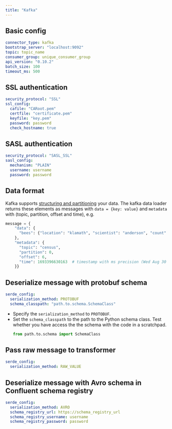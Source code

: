 ```yaml
---
title: "Kafka"
---
```


## Basic config

```yaml
connector_type: kafka
bootstrap_server: "localhost:9092"
topic: topic_name
consumer_group: unique_consumer_group
api_version: "0.10.2"
batch_size: 100
timeout_ms: 500
```


## SSL authentication

```yaml
security_protocol: "SSL"
ssl_config:
  cafile: "CARoot.pem"
  certfile: "certificate.pem"
  keyfile: "key.pem"
  password: password
  check_hostname: true
```

## SASL authentication

```yaml
security_protocol: "SASL_SSL"
sasl_config:
  mechanism: "PLAIN"
  username: username
  password: password
```

## Data format

Kafka supports [structuring and partitioning](https://kafka-python.readthedocs.io/en/master/apidoc/KafkaProducer.html#kafka.KafkaProducer.send) your data. The kafka data loader returns these elements as messages with `data = {key: value}` and `metadata` with (topic, partition, offset and time), e.g.

```python
message = {
    "data": {
      "bees": {"location": "klamath", "scientist": "anderson", "count": 23}
    },
    "metadata": {
      "topic": "census",
      "partition": 0,
      "offset": 6,
      "time": 1693396630163  # timestamp with ms precision (Wed Aug 30 2023 11:57:10 GMT+0)
    }}
```

## Deserialize message with protobuf schema

```yaml
serde_config:
  serialization_method: PROTOBUF
  schema_classpath: "path.to.schema.SchemaClass"
```

* Specify the `serialization_method` to `PROTOBUF`.
* Set the `schema_classpath` to the path to the Python schema class. Test whether you have access the the schema with the code
  in a scratchpad.
  ```python
  from path.to.schema import SchemaClass
  ```

## Pass raw message to transformer

```yaml
serde_config:
  serialization_method: RAW_VALUE
```

## Deserialize message with Avro schema in Confluent schema registry

```yaml
serde_config:
  serialization_method: AVRO
  schema_registry_url: https://schema_registry_url
  schema_registry_username: username
  schema_registry_password: password
```
